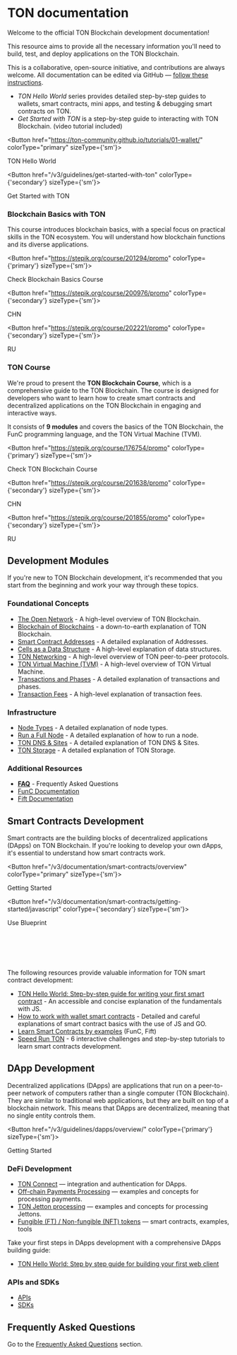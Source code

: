 
# TON documentation

Welcome to the official TON Blockchain development documentation!

This resource aims to provide all the necessary information you'll need to build, test, and deploy applications on the TON Blockchain.

This is a collaborative, open-source initiative, and contributions are always welcome. All documentation can be edited via GitHub — [follow these instructions](/v3/contribute).

- _TON Hello World_ series provides detailed step-by-step guides to wallets, smart contracts, mini apps, and testing & debugging smart contracts on TON.
- _Get Started with TON_ is a step-by-step guide to interacting with TON Blockchain. (video tutorial included)



<Button href="https://ton-community.github.io/tutorials/01-wallet/"
        colorType="primary" sizeType={'sm'}>

TON Hello World

</Button>


<Button href="/v3/guidelines/get-started-with-ton" colorType={'secondary'} sizeType={'sm'}>

Get Started with TON

</Button>


### Blockchain Basics with TON

This course introduces blockchain basics, with a special focus on practical skills in the TON ecosystem. You will understand how blockchain functions and its diverse applications.


<Button href="https://stepik.org/course/201294/promo"
        colorType={'primary'} sizeType={'sm'}>

Check Blockchain Basics Course

</Button>


<Button href="https://stepik.org/course/200976/promo"
        colorType={'secondary'} sizeType={'sm'}>

CHN

</Button>


<Button href="https://stepik.org/course/202221/promo"
        colorType={'secondary'} sizeType={'sm'}>

RU

</Button>


### TON Course

We're proud to present the __TON Blockchain Course__, which is a comprehensive guide to the TON Blockchain. The course is designed for developers who want to learn how to create smart contracts and decentralized applications on the TON Blockchain in engaging and interactive ways.

It consists of __9 modules__ and covers the basics of the TON Blockchain, the FunC programming language, and the TON Virtual Machine (TVM).


<Button href="https://stepik.org/course/176754/promo"
        colorType={'primary'} sizeType={'sm'}>

Check TON Blockchain Course

</Button>


<Button href="https://stepik.org/course/201638/promo"
        colorType={'secondary'} sizeType={'sm'}>

CHN

</Button>


<Button href="https://stepik.org/course/201855/promo"
        colorType={'secondary'} sizeType={'sm'}>

RU

</Button>



## Development Modules

If you're new to TON Blockchain development, it's recommended that you start from the beginning and work your way through these topics.

###  Foundational Concepts

- [The Open Network](/v3/concepts/dive-into-ton/introduction) - A high-level overview of TON Blockchain.
- [Blockchain of Blockchains](/v3/concepts/dive-into-ton/ton-blockchain/blockchain-of-blockchains) - a down-to-earth explanation of TON Blockchain.
- [Smart Contract Addresses](/v3/documentation/smart-contracts/addresses) - A detailed explanation of Addresses.
- [Cells as a Data Structure](/v3/concepts/dive-into-ton/ton-blockchain/cells-as-data-storage) - A high-level explanation of data structures.
- [TON Networking](/v3/concepts/dive-into-ton/ton-blockchain/ton-networking) - A high-level overview of TON peer-to-peer protocols.
- [TON Virtual Machine (TVM)](/v3/documentation/tvm/tvm-overview) - A high-level overview of TON Virtual Machine.
- [Transactions and Phases](/v3/documentation/tvm/tvm-overview#transactions-and-phases) - A detailed explanation of transactions and phases.
- [Transaction Fees](/v3/documentation/smart-contracts/transaction-fees/fees) - A high-level explanation of transaction fees.

### Infrastructure

- [Node Types](/v3/documentation/infra/nodes/node-types) - A detailed explanation of node types.
- [Run a Full Node](/v3/guidelines/nodes/running-nodes/full-node) - A detailed explanation of how to run a node.
- [TON DNS & Sites](/v3/guidelines/web3/ton-dns/dns) - A detailed explanation of TON DNS & Sites.
- [TON Storage](/v3/guidelines/web3/ton-storage/storage-daemon) - A detailed explanation of TON Storage.

### Additional Resources

- [**FAQ**](/v3/documentation/faq) - Frequently Asked Questions
- [FunC Documentation](/v3/documentation/smart-contracts/func/overview)
- [Fift Documentation](/v3/documentation/smart-contracts/fift/overview)

## Smart Contracts Development

Smart contracts are the building blocks of decentralized applications (DApps) on TON Blockchain. If you're looking to develop your own dApps, it's essential to understand how smart contracts work.


<Button href="/v3/documentation/smart-contracts/overview"
        colorType="primary" sizeType={'sm'}>

Getting Started

</Button>


<Button href="/v3/documentation/smart-contracts/getting-started/javascript" colorType={'secondary'} sizeType={'sm'}>

Use Blueprint

</Button>


<br></br><br></br>

The following resources provide valuable information for TON smart contract development:

* [TON Hello World: Step-by-step guide for writing your first smart contract](https://ton-community.github.io/tutorials/02-contract/) - An accessible and concise explanation of the fundamentals with JS.
* [How to work with wallet smart contracts](/v3/guidelines/smart-contracts/howto/wallet) - Detailed and careful explanations of smart contract basics with the use of JS and GO.
* [Learn Smart Contracts by examples](/v3/documentation/smart-contracts/contracts-specs/examples) (FunC, Fift)
* [Speed Run TON](/v3/documentation/smart-contracts/contracts-specs/examples) - 6 interactive challenges and step-by-step tutorials to learn smart contracts development.

## DApp Development

Decentralized applications (DApps) are applications that run on a peer-to-peer network of computers rather than a single computer (TON Blockchain). They are similar to traditional web applications, but they are built on top of a blockchain network. This means that DApps are decentralized, meaning that no single entity controls them.

<Button href="/v3/guidelines/dapps/overview/" colorType={'primary'} sizeType={'sm'}>

Getting Started

</Button>


### DeFi Development

* [TON Connect](/v3/guidelines/ton-connect/overview) — integration and authentication for DApps.
* [Off-chain Payments Processing](/v3/guidelines/dapps/asset-processing/payments-processing) — examples and concepts for processing payments.
* [TON Jetton processing](/v3/guidelines/dapps/asset-processing/jettons) — examples and concepts for processing Jettons.
* [Fungible (FT) / Non-fungible (NFT) tokens](/v3/documentation/dapps/defi/tokens) — smart contracts, examples, tools

Take your first steps in DApps development with a comprehensive DApps building guide:

- [TON Hello World: Step by step guide for building your first web client](https://ton-community.github.io/tutorials/03-client/)

### APIs and SDKs

* [APIs](/v3/guidelines/dapps/apis-sdks/api-types)
* [SDKs](/v3/guidelines/dapps/apis-sdks/sdk)

## Frequently Asked Questions

Go to the [Frequently Asked Questions](/v3/documentation/faq) section.
